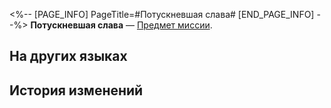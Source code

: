 <%-- [PAGE_INFO]
PageTitle=#Потускневшая слава#
[END_PAGE_INFO] --%>
{{Предмет Инфобокс
|id          = 140576
|Изображение = Предмет Потускневшая слава.png
|Тип         = Предмет миссии
|Инвентарь   = Миссии
|Редкость    = 3
|Эффект      = 
|Описание    = На старой и потрёпанной фотографии запечатлено прошлое госпожи Ноты: крики несправедливо осуждённых, песни сбежавших, гром аплодисментов у сцены, проклятия из-за опороченного имени. Все эти голоса давно стихли, оставив после себя лишь пожелтевшие воспоминания.
}}
{{Описание|''«И всё равно я буду петь».''}}
'''Потускневшая слава''' — [[Предмет миссии]].

==На других языках==
{{На других языках
|en   = Tarnished Glory
|zhs  = 褪色的辉煌
|zht  = 褪色的輝煌
|ja   = 色褪せた栄光
|ko   = 빛바랜 영광
|es   = Gloria apagada
|fr   = Gloire flétrie
|ru   = Потускневшая слава
|th   = ความรุ่งโรจน์ที่ซีดจาง
|vi   = Vinh Quang Phai Màu
|de   = Verblasster Glanz
|id   = Kemuliaan yang Memudar
|pt   = Glória Maculada
}}

==История изменений==
{{История изменений|3.5}}